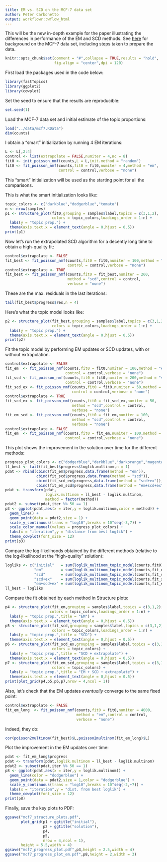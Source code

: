 ```yaml
---
title: EM vs. SCD on the MCF-7 data set
author: Peter Carbonetto
output: workflowr::wflow_html
---
```


This will be the new in-depth example for the paper illustrating the
differences in performance of the EM and SCD methods. See
[here](https://stephenslab.github.io/single-cell-jamboree/mcf7.html)
for background on the MCF-7 data set, including steps taken to prepare
the data.

```r
knitr::opts_chunk$set(comment = "#",collapse = TRUE,results = "hold",
                      fig.align = "center",dpi = 120)
```

First load the packages used in the code below:

```r
library(fastTopics)
library(ggplot2)
library(cowplot)
```

Set the seed to ensure that the results are reproducible:

```r
set.seed(1)
```

Load the MCF-7 data set and initial estimate of the topic proportions:

```r
load("../data/mcf7.RData")
dim(counts)
```

I obtain a "smart" initialization by running 4 EM iterations:

```r
L <- L[,2:4]
control <- list(extrapolate = FALSE,numiter = 4,nc = 8)
fit0 <- init_poisson_nmf(counts,L = L,init.method = "random")
fit0 <- fit_poisson_nmf(counts,fit0 = fit0,numiter = 4,method = "em",
                        control = control,verbose = "none")
```

This "smart" initialization will be used as the starting point for
all the comparisons.

This is what the smart initialization looks like:

```r
topic_colors <- c("darkblue","dodgerblue","tomato")
n <- nrow(samples)
p1 <- structure_plot(fit0,grouping = samples$label,topics = c(3,1,2),
                     colors = topic_colors,loadings_order = 1:n) +
  labs(y = "topic prop.") +
  theme(axis.text.x = element_text(angle = 0,hjust = 0.5))
print(p1)
```

Now let's run the extrapolated SCD algorithm for a decently long time
to obtain a high-quality fit:

```r
control$extrapolate <- FALSE
fit_best <- fit_poisson_nmf(counts,fit0 = fit0,numiter = 100,method = "scd",
                            control = control,verbose = "none")
control$extrapolate <- TRUE
fit_best <- fit_poisson_nmf(counts,fit0 = fit_best,numiter = 200,
                            method = "scd",control = control,
							verbose = "none")
```

These are the max. residuals in the last iterations:

```r
tail(fit_best$progress$res,n = 4)
```

Here's what the topic model looks like:

```r
p2 <- structure_plot(fit_best,grouping = samples$label,topics = c(3,1,2),
                     colors = topic_colors,loadings_order = 1:n) +
  labs(y = "topic prop.") +
  theme(axis.text.x = element_text(angle = 0,hjust = 0.5))
print(p2)
```

Fit the topic model by performing EM updates or SCD updates, with or
without extrapolation.

```r
control$extrapolate <- FALSE
fit_em  <- fit_poisson_nmf(counts,fit0 = fit0,numiter = 100,method = "em",
                           control = control,verbose = "none")
fit_scd <- fit_poisson_nmf(counts,fit0 = fit0,numiter = 200,method = "scd",
                           control = control,verbose = "none")
fit_scd_ex <- fit_poisson_nmf(counts,fit0 = fit0,numiter = 50,method = "scd",
                              control = control,verbose = "none")
control$extrapolate <- TRUE
fit_scd_ex <- fit_poisson_nmf(counts,fit0 = fit_scd_ex,numiter = 50,
                              method = "scd",control = control,
							  verbose = "none")
fit_em_scd <- fit_poisson_nmf(counts,fit0 = fit_em,numiter = 100,
                              method = "scd",control = control,
							  verbose = "none")
control$extrapolate <- FALSE
fit_em  <- fit_poisson_nmf(counts,fit0 = fit_em,numiter = 100,method = "em",
                           control = control,verbose = "none")
```

This plot shows the improvement in the solution over time for the
different methods:

```r
progress_plot_colors <- c("dodgerblue","darkblue","darkorange","magenta")
ll_best <- tail(fit_best$progress$loglik.multinom,n = 1)
pdat <- rbind(cbind(fit_em$progress,data.frame(method = "em")),
              cbind(fit_scd$progress,data.frame(method = "scd")),
			  cbind(fit_scd_ex$progress,data.frame(method = "scd+ex")),
			  cbind(fit_em_scd$progress,data.frame(method = "em+scd+ex")))
pdat <- transform(pdat,
                  loglik.multinom = ll_best - loglik.multinom,
                  method = factor(method))
pdat2 <- subset(pdat,iter %% 50 == 1)
p3 <- ggplot(pdat,aes(x = iter,y = loglik.multinom,color = method)) +
  geom_line() +
  geom_point(data = pdat2,size = 1) +
  scale_y_continuous(trans = "log10",breaks = 10^seq(-3,7)) +
  scale_color_manual(values = progress_plot_colors) +
  labs(x = "iteration",y = "distance from best loglik") +
  theme_cowplot(font_size = 12)
print(p3)
```

Compare the log-likelihoods obtained by the different methods
(relative to the log-likelihood at the "high-quality" solution):

```r
logliks <- c("initial"   = sum(loglik_multinom_topic_model(counts,fit0)),
             "em"        = sum(loglik_multinom_topic_model(counts,fit_em)),
             "scd"       = sum(loglik_multinom_topic_model(counts,fit_scd)),
             "scd+ex"    = sum(loglik_multinom_topic_model(counts,fit_scd_ex)),
             "em+scd+ex" = sum(loglik_multinom_topic_model(counts,fit_em_scd)))
ll_best - logliks
```

Compare the fit obtained by each method in Structure plots:

```r
p4 <- structure_plot(fit_em,grouping = samples$label,topics = c(3,1,2),
                    colors = topic_colors,loadings_order = 1:n) +
  labs(y = "topic prop.",title = "EM") +
  theme(axis.text.x = element_text(angle = 0,hjust = 0.5))
p5 <- structure_plot(fit_scd,grouping = samples$label,topics = c(3,1,2),
                     colors = topic_colors,loadings_order = 1:n) +
  labs(y = "topic prop.",title = "SCD") +
  theme(axis.text.x = element_text(angle = 0,hjust = 0.5))
p6 <- structure_plot(fit_scd_ex,grouping = samples$label,topics = c(3,1,2),
                     colors = topic_colors) +
  labs(y = "topic prop.",title = "SCD + extrapolate") +
  theme(axis.text.x = element_text(angle = 0,hjust = 0.5))
p7 <- structure_plot(fit_em_scd,grouping = samples$label,topics = c(3,1,2),
                     colors = topic_colors) +
  labs(y = "topic prop.",title = "EM + SCD + extrapolate") +
  theme(axis.text.x = element_text(angle = 0,hjust = 0.5))
print(plot_grid(p4,p5,p6,p7,nrow = 4,ncol = 1))
```

Also, let's check that the EM updates *eventually* converge to the
same fixed point:

```r
control$extrapolate <- FALSE
fit_em_long  <- fit_poisson_nmf(counts,fit0 = fit0,numiter = 4000,
                                method = "em",control = control,
                                verbose = "none")
```

Indeed, they do:

```r
cor(poisson2multinom(fit_best)$L,poisson2multinom(fit_em_long)$L)
```

Plot the improvement in the EM updates over time:

```r
pdat <- fit_em_long$progress
pdat <- transform(pdat,loglik.multinom = ll_best - loglik.multinom)
pdat2 <- subset(pdat,iter %% 50 == 1)
p8 <- ggplot(pdat,aes(x = iter,y = loglik.multinom)) +
  geom_line(color = "dodgerblue") +
  geom_point(data = pdat2,size = 1,color = "dodgerblue") +
  scale_y_continuous(trans = "log10",breaks = 10^seq(-2,+7)) +
  labs(x = "iteration",y = "dist. from best loglik") +
  theme_cowplot(font_size = 12)
print(p8)
```

Finally, save the key plots to PDF:

```r
ggsave("mcf7_structure_plots.pdf",
       plot_grid(p1 + ggtitle("initial"),
	             p2 + ggtitle("solution"),
				 p4,
				 p5,
				 nrow = 4,ncol = 1),
	   height = 5.5,width = 4)
ggsave("mcf7_progress_plot.pdf",p3,height = 2.5,width = 4)
ggsave("mcf7_progress_plot_em.pdf",p8,height = 2,width = 3)
```
